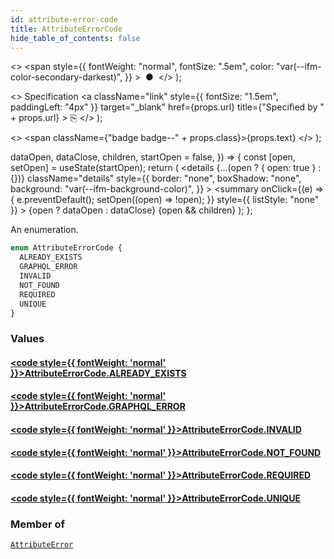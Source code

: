 ```yaml
---
id: attribute-error-code
title: AttributeErrorCode
hide_table_of_contents: false
---
```


  <>
    <span
      style={{
        fontWeight: "normal",
        fontSize: ".5em",
        color: "var(--ifm-color-secondary-darkest)",
      }}
    >
      &nbsp;●&nbsp;
    </span>
  </>
);

  <>
    Specification
    <a
      className="link"
      style={{ fontSize: "1.5em", paddingLeft: "4px" }}
      target="\_blank"
      href={props.url}
      title={"Specified by " + props.url}
    >
      ⎘
    </a>
  </>
);

  <>
    <span className={"badge badge--" + props.class}>{props.text}</span>
  </>
);


  dataOpen,
  dataClose,
  children,
  startOpen = false,
}) => {
  const [open, setOpen] = useState(startOpen);
  return (
    <details
      {...(open ? { open: true } : {})}
      className="details"
      style={{
        border: "none",
        boxShadow: "none",
        background: "var(--ifm-background-color)",
      }}
    >
      <summary
        onClick={(e) => {
          e.preventDefault();
          setOpen((open) => !open);
        }}
        style={{ listStyle: "none" }}
      >
        {open ? dataOpen : dataClose}
      </summary>
      {open && children}
    </details>
  );
};

An enumeration.

```graphql
enum AttributeErrorCode {
  ALREADY_EXISTS
  GRAPHQL_ERROR
  INVALID
  NOT_FOUND
  REQUIRED
  UNIQUE
}
```

### Values

#### [<code style={{ fontWeight: 'normal' }}>AttributeErrorCode.<b>ALREADY_EXISTS</b></code>](#)

>

#### [<code style={{ fontWeight: 'normal' }}>AttributeErrorCode.<b>GRAPHQL_ERROR</b></code>](#)

>

#### [<code style={{ fontWeight: 'normal' }}>AttributeErrorCode.<b>INVALID</b></code>](#)

>

#### [<code style={{ fontWeight: 'normal' }}>AttributeErrorCode.<b>NOT_FOUND</b></code>](#)

>

#### [<code style={{ fontWeight: 'normal' }}>AttributeErrorCode.<b>REQUIRED</b></code>](#)

>

#### [<code style={{ fontWeight: 'normal' }}>AttributeErrorCode.<b>UNIQUE</b></code>](#)

>

### Member of

[`AttributeError`](../../../api-storefront/attributes/objects/attribute-error) <Badge class="secondary" text="object"/>
